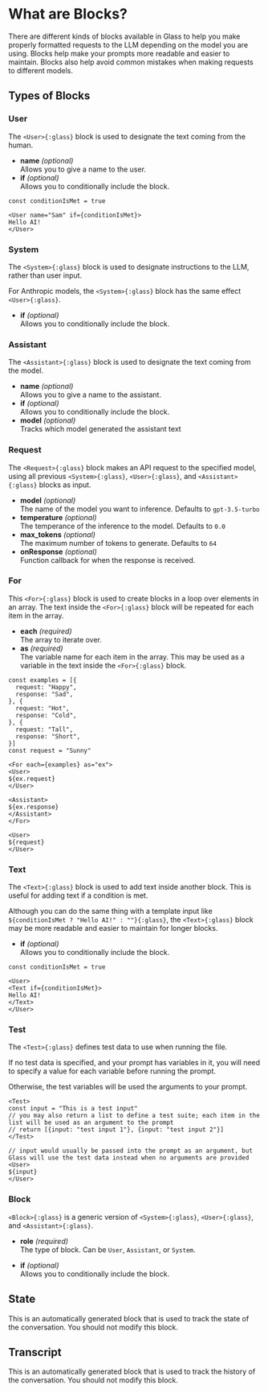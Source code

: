 # What are Blocks?

There are different kinds of blocks available in Glass to help you make properly formatted requests to the LLM depending on the model you are using. Blocks help make your prompts more readable and easier to maintain. Blocks also help avoid common mistakes when making requests to different models.

## Types of Blocks

### User

The `<User>{:glass}` block is used to designate the text coming from the human.

- **name** <i>(optional)</i> <br/> Allows you to give a name to the user.
- **if** <i>(optional)</i> <br/> Allows you to conditionally include the block.

```glass-ts
const conditionIsMet = true

<User name="Sam" if={conditionIsMet}>
Hello AI!
</User>
```

### System

The `<System>{:glass}` block is used to designate instructions to the LLM, rather than user input.

For Anthropic models, the `<System>{:glass}` block has the same effect `<User>{:glass}`.

- **if** <i>(optional)</i> <br/> Allows you to conditionally include the block.

### Assistant

The `<Assistant>{:glass}` block is used to designate the text coming from the model.

- **name** <i>(optional)</i> <br/> Allows you to give a name to the assistant.
- **if** <i>(optional)</i> <br/> Allows you to conditionally include the block.
- **model** <i>(optional)</i> <br/> Tracks which model generated the assistant text

### Request

The `<Request>{:glass}` block makes an API request to the specified model, using all previous `<System>{:glass}`, `<User>{:glass}`, and `<Assistant>{:glass}` blocks as input.

- **model** <i>(optional)</i> <br/> The name of the model you want to inference. Defaults to `gpt-3.5-turbo`
- **temperature** <i>(optional)</i> <br/> The temperance of the inference to the model. Defaults to `0.0`
- **max_tokens** <i>(optional)</i> <br/> The maximum number of tokens to generate. Defaults to `64`
- **onResponse** <i>(optional)</i> <br/> Function callback for when the response is received.

### For

This `<For>{:glass}` block is used to create blocks in a loop over elements in an array. The text inside the `<For>{:glass}` block will be repeated for each item in the array.

- **each** <i>(required)</i> <br/> The array to iterate over.
- **as** <i>(required)</i><br/> The variable name for each item in the array. This may be used as a variable in the text inside the `<For>{:glass}` block.

```glass-ts
const examples = [{
  request: "Happy",
  response: "Sad",
}, {
  request: "Hot",
  response: "Cold",
}, {
  request: "Tall",
  response: "Short",
}]
const request = "Sunny"

<For each={examples} as="ex">
<User>
${ex.request}
</User>

<Assistant>
${ex.response}
</Assistant>
</For>

<User>
${request}
</User>
```

### Text

The `<Text>{:glass}` block is used to add text inside another block. This is useful for adding text if a condition is met.

Although you can do the same thing with a template input like `${conditionIsMet ? "Hello AI!" : ""}{:glass}`, the `<Text>{:glass}` block may be more readable and easier to maintain for longer blocks.

- **if** <i>(optional)</i> <br/> Allows you to conditionally include the block.

```glass-ts
const conditionIsMet = true

<User>
<Text if={conditionIsMet}>
Hello AI!
</Text>
</User>
```

### Test

The `<Test>{:glass}` defines test data to use when running the file.

If no test data is specified, and your prompt has variables in it, you will need to specify a value for each variable before running the prompt.

Otherwise, the test variables will be used the arguments to your prompt.

```glass-ts
<Test>
const input = "This is a test input"
// you may also return a list to define a test suite; each item in the list will be used as an argument to the prompt
// return [{input: "test input 1"}, {input: "test input 2"}]
</Test>

// input would usually be passed into the prompt as an argument, but Glass will use the test data instead when no arguments are provided
<User>
${input}
</User>
```

### Block

`<Block>{:glass}` is a generic version of `<System>{:glass}`, `<User>{:glass}`, and `<Assistant>{:glass}`.

- **role** <i>(required)</i> <br/> The type of block. Can be `User`, `Assistant`, or `System`.

- **if** <i>(optional)</i> <br/> Allows you to conditionally include the block.

## State

This is an automatically generated block that is used to track the state of the conversation. You should not modify this block.

## Transcript

This is an automatically generated block that is used to track the history of the conversation. You should not modify this block.
